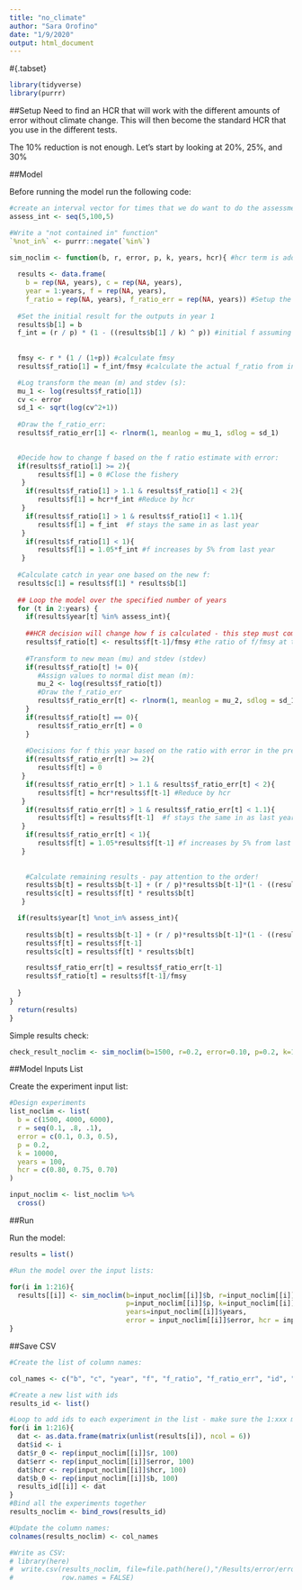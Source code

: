 ```yaml
---
title: "no_climate"
author: "Sara Orofino"
date: "1/9/2020"
output: html_document
---
```


#{.tabset}
```r
library(tidyverse)
library(purrr)
```


##Setup
Need to find an HCR that will work with the different amounts of error without climate change. This will then become the standard HCR that you use in the different tests. 

The 10% reduction is not enough. Let's start by looking at 20%, 25%, and 30%

##Model

Before running the model run the following code:
```r

#create an interval vector for times that we do want to do the assessment:
assess_int <- seq(5,100,5)

#Write a "not contained in" function"
`%not_in%` <- purrr::negate(`%in%`)
```


```r

sim_noclim <- function(b, r, error, p, k, years, hcr){ #hcr term is added into the model to run a cross list of a number of different hcr possibilities
  
  results <- data.frame(
    b = rep(NA, years), c = rep(NA, years), 
    year = 1:years, f = rep(NA, years),
    f_ratio = rep(NA, years), f_ratio_err = rep(NA, years)) #Setup the results dataframe 
  
  #Set the initial result for the outputs in year 1
  results$b[1] = b
  f_int = (r / p) * (1 - ((results$b[1] / k) ^ p)) #initial f assuming catch = surplus
  
  
  fmsy <- r * (1 / (1+p)) #calculate fmsy
  results$f_ratio[1] = f_int/fmsy #calculate the actual f_ratio from initial fishing pressure (this is basically f in time t-1) and fmsy

  #Log transform the mean (m) and stdev (s):
  mu_1 <- log(results$f_ratio[1]) 
  cv <- error
  sd_1 <- sqrt(log(cv^2+1))
  
  #Draw the f_ratio_err:
  results$f_ratio_err[1] <- rlnorm(1, meanlog = mu_1, sdlog = sd_1)

  
  #Decide how to change f based on the f ratio estimate with error:
  if(results$f_ratio[1] >= 2){
       results$f[1] = 0 #Close the fishery
   } 
    if(results$f_ratio[1] > 1.1 & results$f_ratio[1] < 2){
       results$f[1] = hcr*f_int #Reduce by hcr
   }  
    if(results$f_ratio[1] > 1 & results$f_ratio[1] < 1.1){
       results$f[1] = f_int  #f stays the same in as last year
   }
    if(results$f_ratio[1] < 1){
       results$f[1] = 1.05*f_int #f increases by 5% from last year
   } 
  
  #Calculate catch in year one based on the new f:
  results$c[1] = results$f[1] * results$b[1] 
  
  ## Loop the model over the specified number of years
  for (t in 2:years) {
    if(results$year[t] %in% assess_int){
    
    ##HCR decision will change how f is calculated - this step must come before calculating c 
    results$f_ratio[t] <- results$f[t-1]/fmsy #the ratio of f/fmsy at the beginning of the year is based on last years f and fmsy
 
    #Transform to new mean (mu) and stdev (stdev)
    if(results$f_ratio[t] != 0){
       #Assign values to normal dist mean (m):
       mu_2 <- log(results$f_ratio[t])
       #Draw the f_ratio_err
       results$f_ratio_err[t] <- rlnorm(1, meanlog = mu_2, sdlog = sd_1)
    }
    if(results$f_ratio[t] == 0){
       results$f_ratio_err[t] = 0
    }
    
    #Decisions for f this year based on the ratio with error in the previous year 
    if(results$f_ratio_err[t] >= 2){
       results$f[t] = 0 
   } 
    if(results$f_ratio_err[t] > 1.1 & results$f_ratio_err[t] < 2){
       results$f[t] = hcr*results$f[t-1] #Reduce by hcr
   }  
    if(results$f_ratio_err[t] > 1 & results$f_ratio_err[t] < 1.1){
       results$f[t] = results$f[t-1]  #f stays the same in as last year
   }
    if(results$f_ratio_err[t] < 1){
       results$f[t] = 1.05*results$f[t-1] #f increases by 5% from last year
   } 
    
    
    #Calculate remaining results - pay attention to the order!
    results$b[t] = results$b[t-1] + (r / p)*results$b[t-1]*(1 - ((results$b[t-1]/k) ^ p))-results$c[t-1]
    results$c[t] = results$f[t] * results$b[t]
   } 

  if(results$year[t] %not_in% assess_int){
 
    results$b[t] = results$b[t-1] + (r / p)*results$b[t-1]*(1 - ((results$b[t-1]/k) ^ p))-results$c[t-1]
    results$f[t] = results$f[t-1]
    results$c[t] = results$f[t] * results$b[t]

    results$f_ratio_err[t] = results$f_ratio_err[t-1]
    results$f_ratio[t] = results$f[t-1]/fmsy
    
  }
}
  return(results)
}

```



Simple results check:
```r

check_result_noclim <- sim_noclim(b=1500, r=0.2, error=0.10, p=0.2, k=10000, years=100, hcr = .80)
```

##Model Inputs List

Create the experiment input list:
```r

#Design experiments
list_noclim <- list(
  b = c(1500, 4000, 6000),
  r = seq(0.1, .8, .1),
  error = c(0.1, 0.3, 0.5),
  p = 0.2,
  k = 10000,
  years = 100,
  hcr = c(0.80, 0.75, 0.70)
)

input_noclim <- list_noclim %>%
  cross()


```


##Run

Run the model:
```r

results = list()

#Run the model over the input lists:

for(i in 1:216){
  results[[i]] <- sim_noclim(b=input_noclim[[i]]$b, r=input_noclim[[i]]$r,
                             p=input_noclim[[i]]$p, k=input_noclim[[i]]$k,
                             years=input_noclim[[i]]$years, 
                             error = input_noclim[[i]]$error, hcr = input_noclim[[i]]$hcr)
}

```

##Save CSV
```r

#Create the list of column names:

col_names <- c("b", "c", "year", "f", "f_ratio", "f_ratio_err", "id", "r_0", "error", "hcr", "b_0")

#Create a new list with ids
results_id <- list()

#Loop to add ids to each experiment in the list - make sure the 1:xxx matches the number of lists in the results
for(i in 1:216){
  dat <- as.data.frame(matrix(unlist(results[i]), ncol = 6))
  dat$id <- i
  dat$r_0 <- rep(input_noclim[[i]]$r, 100)
  dat$err <- rep(input_noclim[[i]]$error, 100)
  dat$hcr <- rep(input_noclim[[i]]$hcr, 100)
  dat$b_0 <- rep(input_noclim[[i]]$b, 100)
  results_id[[i]] <- dat
}
#Bind all the experiments together
results_noclim <- bind_rows(results_id)

#Update the column names:
colnames(results_noclim) <- col_names

#Write as CSV:
# library(here)
#  write.csv(results_noclim, file=file.path(here(),"/Results/error/error_noclim.csv"),
#            row.names = FALSE)

```





















